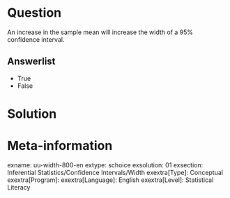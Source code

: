 


Question
========
An increase in the sample mean will increase the width of a 95% confidence interval.

Answerlist
----------
* True
* False


Solution
========



Meta-information
================
exname: uu-width-800-en
extype: schoice
exsolution: 01
exsection: Inferential Statistics/Confidence Intervals/Width
exextra[Type]: Conceptual
exextra[Program]:
exextra[Language]: English
exextra[Level]: Statistical Literacy